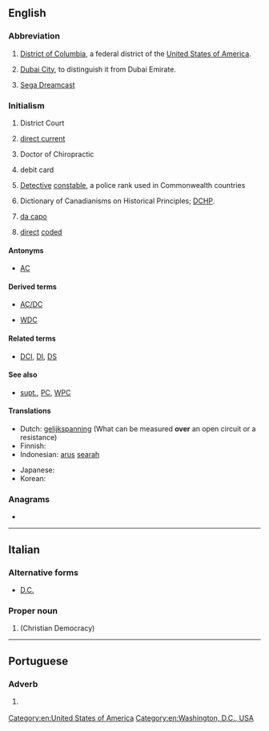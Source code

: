 {{also|dc|Dc|dC|D&C|D.C.|d.C.}}
==English==

===Abbreviation===
{{rfc-header|Abbreviation}}
{{head|en|abbreviation}}

# {{lb|en|geography}} [[District of Columbia]], a federal district of the [[United States of America]].
# {{lb|en|geography}} [[Dubai City]], to distinguish it from Dubai Emirate.
# [[w:Sega Dreamcast|Sega Dreamcast]]

===Initialism===
{{rfc-header|Initialism}}
{{head|en|initialism}}

# {{lb|en|legal}} District Court
# {{lb|en|electrical}} [[direct current]]
# {{lb|en|degree}} Doctor of Chiropractic
# {{lb|en|banking}} debit card
# {{lb|en|law enforcement}} [[detective|Detective]] [[constable]], a police rank used in Commonwealth countries
# Dictionary of Canadianisms on Historical Principles; [[DCHP]].
# {{lb|en|music}} [[da capo]]
# {{lb|en|video coding}} [[direct]] [[coded]]

====Antonyms====
* {{sense|electrical}} [[AC]]

====Derived terms====
* [[AC/DC]]
* {{sense|law enforcement}} [[WDC]]

====Related terms====
* {{sense|law enforcement}} [[DCI]], [[DI]], [[DS]]

====See also====
* {{sense|law enforcement}} [[supt.]], [[PC]], [[WPC]]

====Translations====
{{trans-top|direct current}}
* Dutch: [[gelijkspanning]] (What can be measured '''over''' an open circuit or a resistance)
* Finnish: {{t+|fi|tasavirta}}
* Indonesian: [[arus]] [[arah|searah]]
{{trans-mid}}
* Japanese: {{t|ja|直流|tr=ちょくりゅう, chokuryū}}
* Korean: {{t|ko|직류|tr=[[直流]], jikryu}}
{{trans-bottom}}

===Anagrams===
* {{anagrams|en|C.D.|CD|cD}}

[[Category:en:United States of America]]
[[Category:en:Washington, D.C., USA]]

----

==Italian==

===Alternative forms===
* [[D.C.]]

===Proper noun===
{{it-proper noun|f}}

# {{initialism of|[[Democrazia Cristiana]]|nodot=1|lang=it}} (Christian Democracy)

----

==Portuguese==

===Adverb===
{{pt-adv|-}}

# {{l|en|AD}} {{gloss|after the birth of Christ}}